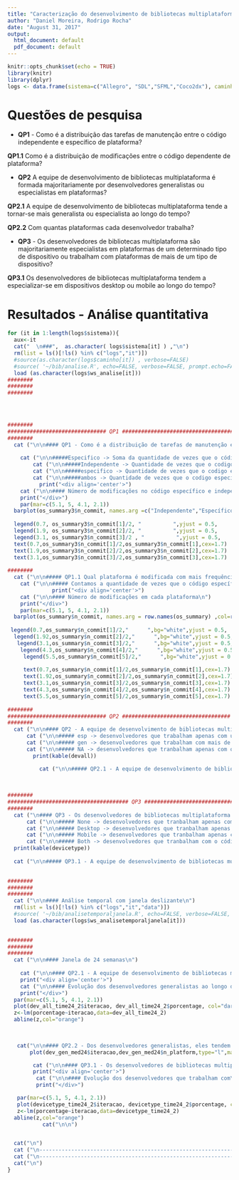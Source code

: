 ```yaml
---
title: "Caracterização do desenvolvimento de bibliotecas multiplataforma"
author: "Daniel Moreira, Rodrigo Rocha"
date: "August 31, 2017"
output:
  html_document: default
  pdf_document: default
---
```

<style type="text/css"> 
.table {    width: 40%; margin: 0px auto; }
.caption {    text-align: center; padding-bottom: 40px;}
.figure {width: 70%; margin: 0px auto;}
img {text-align: center; display: block;margin-left: auto;margin-right: auto; margin: 0px auto; }
</style>

```r
knitr::opts_chunk$set(echo = TRUE)
library(knitr)
library(dplyr)
logs <- data.frame(sistema=c("Allegro", "SDL","SFML","Coco2dx"), caminho = c('~/bib/log_allegro.R', '~/bib/log_SDL.R', '~/bib/log_SFML.R', '~/bib/log_coco2dx.R'),ws_analise=c('~/bib/analise_allegro.RData', '~/bib/analise_SDL.RData', '~/bib/analise_SFML.RData', '~/bib/analise_coco2dx.RData'), ws_analisetemporal = c('~/bib/analisetemporal_allegro.RData', '~/bib/analisetemporal_SDL.RData', '~/bib/analisetemporal_SFML.RData', '~/bib/analisetemporal_coco2dx.RData'), ws_analisetemporaljanela = c('~/bib/analisetemporaljanela_allegro.RData', '~/bib/analisetemporaljanela_SDL.RData', '~/bib/analisetemporaljanela_SFML.RData', '~/bib/analisetemporaljanela_coco2dx.RData')  )

```

# Questões de pesquisa
* **QP1** -  Como é a distribuição das tarefas de manutenção entre o código independente e específico de plataforma? 
      
**QP1.1** Como é a distribuição de modificações entre o código dependente de plataforma?
     
* **QP2**  A equipe de desenvolvimento de bibliotecas multiplataforma é formada majoritariamente por desenvolvedores generalistas ou especialistas em plataformas?  

**QP2.1**  A equipe de desenvolvimento de bibliotecas multiplataforma tende a tornar-se mais generalista ou especialista ao longo do tempo?

**QP2.2**  Com quantas plataformas cada desenvolvedor trabalha?        

* **QP3** - Os desenvolvedores de bibliotecas multiplataforma são majoritariamente especialistas em plataformas de um determinado tipo de dispositivo ou trabalham com plataformas de mais de um tipo de dispositivo? 

**QP3.1**  Os desenvolvedores de bibliotecas multiplataforma tendem a especializar-se em dispositivos desktop ou mobile ao longo do tempo? 

# Resultados - Análise quantitativa
```r

for (it in 1:length(logs$sistema)){
  aux<-it
  cat("  \n###",  as.character( logs$sistema[it] ) ,"\n")
  rm(list = ls()[!ls() %in% c("logs","it")])
  #source(as.character(logs$caminho[it]) , verbose=FALSE)
  #source( '~/bib/analise.R', echo=FALSE, verbose=FALSE, prompt.echo=FALSE)
  load (as.character(logs$ws_analise[it]))
########
########
########


    

########
############################### QP1 ###################################
########  
  cat ("\n\n#### QP1 - Como é a distribuição de tarefas de manutenção entre o código independente e específico de plataforma?\n")
  
    cat ("\n\n#####Especifico -> Soma da quantidade de vezes que o código específico de cada plataforma é modificado.\n")
        cat ("\n\n#####Independente -> Quantidade de vezes que o codigo independente é modificado sozinho\n")
        cat ("\n\n#####especifico -> Quantidade de vezes que o codigo especifico de uma ou mais plataformas é modificado \n")
        cat ("\n\n#####ambos -> Quantidade de vezes que o codigo especifico e independente de uma ou mais plataformas sao modificados em conjunto\n")
          print("<div align='center'>")
    cat ("\n\n#### Número de modificações no código específico e independente\n")
    print("</div>")
    par(mar=c(5.1, 5, 4.1, 2.1)) 
  barplot(os_summary3$n_commit, names.arg =c("Independente","Específico","Ambos") , xlab = "Tipo", col=c("blue","orange","darkgreen"), ylab = "Número de modificações", cex.names = 1.7,cex.axis = 1.7,cex.lab=1.7)
  
  legend(0.7, os_summary3$n_commit[1]/2, "          ",yjust = 0.5,       xjust = 0.5)
  legend(1.9, os_summary3$n_commit[2]/2, "          ",yjust = 0.5,       xjust = 0.5)
  legend(3.1, os_summary3$n_commit[3]/2 , "          ",yjust = 0.5,       xjust = 0.5)
  text(0.7,os_summary3$n_commit[1]/2,os_summary3$n_commit[1],cex=1.7)
  text(1.9,os_summary3$n_commit[2]/2,os_summary3$n_commit[2],cex=1.7)
  text(3.1,os_summary3$n_commit[3]/2,os_summary3$n_commit[3],cex=1.7)
  
########
  cat ("\n\n##### QP1.1 Qual plataforma é modificada com mais frequência?.\n")
    cat ("\n\n##### Contamos a quantidade de vezes que o código específico de cada plataforma é modificado.\n")
              print("<div align='center'>")
    cat ("\n\n#### Número de modificações em cada plataforma\n")
    print("</div>")
    par(mar=c(5.1, 5, 4.1, 2.1)) 
  barplot(os_summary$n_commit, names.arg = row.names(os_summary) ,col=rainbow(5), xlab = "Plataforma", ylab = "Número de modificações",cex.names = 1.7,cex.axis = 1.7,cex.lab=1.7)
  
 legend(0.7,os_summary$n_commit[1]/2,"      ",bg="white",yjust = 0.5,       xjust = 0.5) 
  legend(1.92,os_summary$n_commit[2]/2,"      ",bg="white",yjust = 0.5,       xjust = 0.5) 
   legend(3.1,os_summary$n_commit[3]/2,"      ",bg="white",yjust = 0.5,       xjust = 0.5) 
    legend(4.3,os_summary$n_commit[4]/2,"      ",bg="white",yjust = 0.5,       xjust = 0.5) 
     legend(5.5,os_summary$n_commit[5]/2,"      ",bg="white",yjust = 0.5,       xjust = 0.5) 
     
     text(0.7,os_summary$n_commit[1]/2,os_summary$n_commit[1],cex=1.7)
     text(1.92,os_summary$n_commit[2]/2,os_summary$n_commit[2],cex=1.7)
     text(3.1,os_summary$n_commit[3]/2,os_summary$n_commit[3],cex=1.7)
     text(4.3,os_summary$n_commit[4]/2,os_summary$n_commit[4],cex=1.7)
     text(5.5,os_summary$n_commit[5]/2,os_summary$n_commit[5],cex=1.7)
  
########
############################### QP2 ##################################
########
  cat ("\n\n#### QP2 - A equipe de desenvolvimento de bibliotecas multiplataforma é formada majoritariamente por desenvolvedores generalistas ou especialistas em plataformas?\n")
      cat ("\n\n##### esp -> desenvolvedores que trabalham apenas com uma plataforma.\n")
      cat ("\n\n##### gen -> desenvolvedores que trabalham com mais de uma plataforma.\n")
      cat ("\n\n##### NA -> desenvolvedores que tranbalham apenas com o código independente.\n")      
        print(kable(devall))

          cat ("\n\n##### QP2.1 - A equipe de desenvolvimento de bibliotecas multiplataforma tende  a tornar-se mais generalista ou especialita em plataformas ao lonto do tempo?\n")
          
          
          
########
###################################### QP3 ############################
########  
  cat ("\n#### QP3 - Os desenvolvedores de bibliotecas multiplataforma são especialistas em plataformas de um determinado tipo de dispositivo ou trabalham com plataformas de mais de um tipo de dispositivo?\n")
      cat ("\n\n##### None -> desenvolvedores que tranbalham apenas com o código independente.\n") 
      cat ("\n\n##### Desktop -> desenvolvedores que tranbalham apenas com o código plataformas de dispositivos desktop\n")  
      cat ("\n\n##### Mobile -> desenvolvedores que tranbalham apenas com o código plataformas de dispositivos mobile\n") 
      cat ("\n\n##### Both -> desenvolvedores que tranbalham com o código plataformas de dispositivos mobile e desktop\n") 
  print(kable(devicetype))
  
  cat ("\n\n##### QP3.1 - A equipe de desenvolvimento de bibliotecas multiplataforma tende  a tornar-se mais generalista ou especialita em dipositivos ao lonto do tempo?\n")
  

########
########
########   
  cat ("\n\n#### Análise temporal com janela deslizante\n")
  rm(list = ls()[!ls() %in% c("logs","it","data")])
  #source( '~/bib/analisetemporaljanela.R', echo=FALSE, verbose=FALSE, prompt.echo=FALSE)
  load (as.character(logs$ws_analisetemporaljanela[it]))
  

########
########
########   
  cat ("\n\n#### Janela de 24 semanas\n")
  
    cat ("\n\n#### QP2.1 - A equipe de desenvolvimento de bibliotecas multiplataforma tende a tornar-se mais generalista ou especialista ao longo do tempo?\n")
    print("<div align='center'>")
    cat ("\n\n#### Evolução dos desenvolvedores generalistas ao longo do tempo \n( janela 24 semanas, iteracao de 4 semanas)\n")
    print("</div>")
  par(mar=c(5.1, 5, 4.1, 2.1)) 
  plot(dev_all_time24_2$iteracao, dev_all_time24_2$porcentage, col="darkslateblue", type="b",pch=20, xlab="Tempo (semanas)", ylim=c(0,100),ylab="% de generalistas", cex.names = 1.7,cex.axis = 1.7,cex.lab=1.7)
  z<-lm(porcentage~iteracao,data=dev_all_time24_2)
  abline(z,col="orange")
  

 
   cat("\n\n#### QP2.2 - Dos desenvolvedores generalistas, eles tendem a trabalhar com mais plataformas ao longo do tempo?\n")
       plot(dev_gen_med24$iteracao,dev_gen_med24$n_platform,type="l",main="Evolução do número médio de plataformas \ndos desenvolvedores generalistas ao longo do tempo\n(janela 24 semanas)", col ="darkgreen", xlab="Tempo", ylab="Média de plataforma",ylim=c(0,5))

        cat ("\n\n#### QP3.1 - Os desenvolvedores de bibliotecas multiplataforma tendem a especializar-se em dispositivos desktop ou mobile ao longo do tempo?\n")
        print("<div align='center'>")
         cat ("\n\n#### Evolução dos desenvolvedores que trabalham com\n dispositivos desktop e mobile \n( janela 24 semanas, iteracao de 4 semanas)\n")
         print("</div>")

   par(mar=c(5.1, 5, 4.1, 2.1)) 
   plot(devicetype_time24_2$iteracao, devicetype_time24_2$porcentage, col="darkslateblue", type="b",pch=20, xlab="Tempo (semanas)",ylim=c(0,100), ylab="Porcentagem", cex.names = 1.7,cex.axis = 1.7,cex.lab=1.7) 
   z<-lm(porcentage~iteracao,data=devicetype_time24_2)
  abline(z,col="orange")
           cat("\n\n")


  cat("\n")
  cat ("\n-------------------------------------------------------------------------")
  cat ("\n-------------------------------------------------------------------------")
  cat("\n")
}

```



